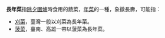 '''長年菜'''指[[除夕|除夕]][[圍爐|圍爐]]時食用的蔬菜，[[年菜|年菜]]的一種，象徵長壽，可能指：
* [[刈菜|刈菜]]，臺灣一般以刈菜為長年菜。
* [[菠菜|菠菜]]，臺南、高雄一帶以菠菜為長年菜。

{{disambig|cat=三字物種消歧義}}